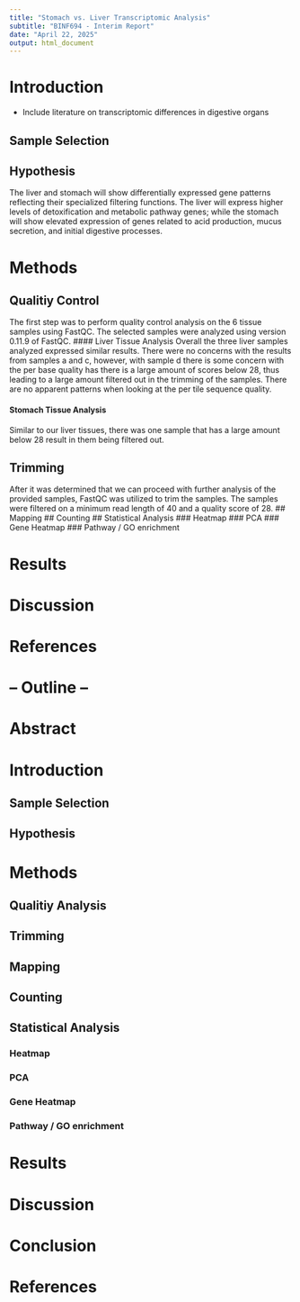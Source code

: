 ```yaml
---
title: "Stomach vs. Liver Transcriptomic Analysis"
subtitle: "BINF694 - Interim Report"
date: "April 22, 2025"
output: html_document
---
```


# Introduction
  - Include literature on transcriptomic differences in digestive organs

## Sample Selection

## Hypothesis
The liver and stomach will show differentially expressed gene patterns reflecting their specialized filtering functions. The liver will express higher levels of detoxification and metabolic pathway genes; while the stomach will show elevated expression of genes related to acid production, mucus secretion, and initial digestive processes.


# Methods
## Qualitiy Control
The first step was to perform quality control analysis on the 6 tissue samples using FastQC. The selected samples were analyzed using version 0.11.9 of FastQC.
#### Liver Tissue Analysis
Overall the three liver samples analyzed expressed similar results. There were no concerns with the results from samples a and c, however, with sample d there is some concern with the per base quality has there is a large amount of scores below 28, thus leading to a large amount filtered out in the trimming of the samples. There are no apparent patterns when looking at the per tile sequence quality.

#### Stomach Tissue Analysis
Similar to our liver tissues, there was one sample that has a large amount below 28 result in them being filtered out.

## Trimming
After it was determined that we can proceed with further analysis of the provided samples, FastQC was utilized to trim the samples. The samples were filtered on a minimum read length of 40 and a quality score of 28.
## Mapping
## Counting
## Statistical Analysis
### Heatmap
### PCA
### Gene Heatmap
### Pathway / GO enrichment


# Results


# Discussion


# References



# -- Outline --
# Abstract

# Introduction
## Sample Selection
## Hypothesis

# Methods
## Qualitiy Analysis
## Trimming
## Mapping
## Counting
## Statistical Analysis
### Heatmap
### PCA
### Gene Heatmap
### Pathway / GO enrichment

# Results

# Discussion

# Conclusion

# References